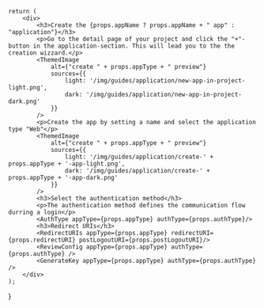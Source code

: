 
    return (
        <div>
            <h3>Create the {props.appName ? props.appName + " app" : "application"}</h3>
            <p>Go to the detail page of your project and click the "+"-button in the application-section. This will lead you to the the creation wizzard.</p>
            <ThemedImage
                alt={"create " + props.appType + " preview"} 
                sources={{
                    light: '/img/guides/application/new-app-in-project-light.png',
                    dark: '/img/guides/application/new-app-in-project-dark.png'
                }}
            />
            <p>Create the app by setting a name and select the application type "Web"</p>
            <ThemedImage
                alt={"create " + props.appType + " preview"} 
                sources={{
                    light: '/img/guides/application/create-' + props.appType + '-app-light.png',
                    dark: '/img/guides/application/create-' + props.appType + '-app-dark.png'
                }}
            />
            <h3>Select the authentication method</h3>
            <p>The authentication method defines the communication flow durring a login</p>
            <AuthType appType={props.appType} authType={props.authType}/>
            <h3>Redirect URIs</h3>
            <RedirectURIs appType={props.appType} redirectURI={props.redirectURI} postLogoutURI={props.postLogoutURI}/>
            <ReviewConfig appType={props.appType} authType={props.authType} />
            <GenerateKey appType={props.appType} authType={props.authType} />
        </div>
    );
}